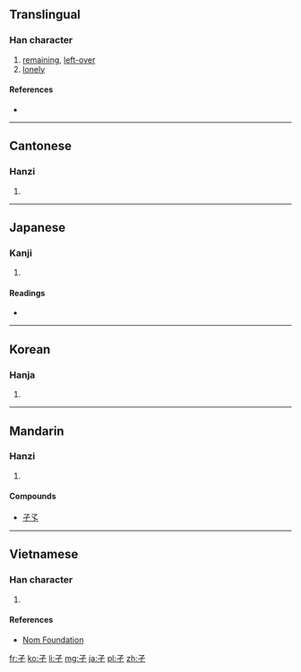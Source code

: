 ==Translingual==
{{stroke order|type=animate}}

===Han character===
{{Han char|rn=39|rad=子|as=00|sn=3|var=1|four=1740<sub>7</sub>|canj=弓弓一 (NNM)}}

# [[remaining]], [[left-over]]
# [[lonely]]

====References====
* {{Han ref|kx=0277.070|dkj=06931|dj=0544.010|hdz=21008.010|uh=5B51|ud=23377|bh=A46D|bd=42093}}

----

==Cantonese==

===Hanzi===
{{yue-hanzi|jyut=[[kit3]]|y=kit3}}

# {{defn|lang=yue|sort=子00}}

----

==Japanese==

===Kanji===
{{ja-kanji|grade=9|rs=子00}}

# {{defn|lang=ja|sort=子00}}

====Readings====
* {{ja-readings|on=[[げつ]] (getsu), [[けつ]] (ketsu)|kun=[[ひとり]] (hitori)}}

----

==Korean==

===Hanja===
{{ko-hanja|hangeul=혈|rv=hyeol|mr=hyŏl}}

# {{defn|lang=ko|sort=子00}}

----

==Mandarin==

===Hanzi===
{{cmn-hanzi|pin=[[jié]] ([[jie2]]), [[mā]] ([[ma1]])|wg=chieh<sup>2</sup>, ma<sup>1</sup>}}

# {{defn|lang=cmn|sort=子00}}

====Compounds====
* [[孑孓]]

----

==Vietnamese==

===Han character===
{{vi-readings|rs=子00| hanviet = két}}

# {{defn|lang=vi|sort=子00}}

====References====
*[http://nomfoundation.org/common/nom_details.php?codepoint=5b51 Nom Foundation]

[[fr:孑]]
[[ko:孑]]
[[li:孑]]
[[mg:孑]]
[[ja:孑]]
[[pl:孑]]
[[zh:孑]]